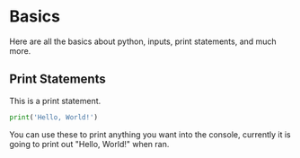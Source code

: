 # Basics
Here are all the basics about python, inputs, print statements, and much more.

## Print Statements
This is a print statement.
```py filename="main.py" {3} copy
print('Hello, World!')
```
You can use these to print anything you want into the console, currently it is going to print out "Hello, World!" when ran.
